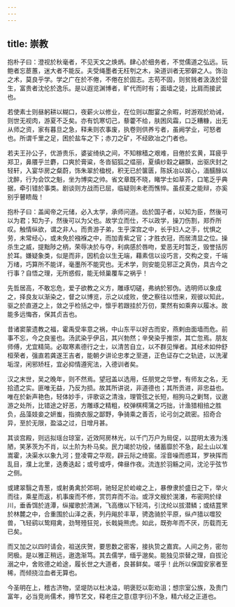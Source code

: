 ```yaml
---
---
---
```

title: 崇教
---




抱朴子曰：澄视於秋毫者，不见天文之焕炳。肆心於细务者，不觉儒道之弘远。玩鲍者忘茞蕙，迷大者不能反。夫受绳墨者无枉刳之木，染道训者无邪僻之人。饰治之术，莫良乎学。学之广在於不倦，不倦在於固志。志苟不固，则贫贱者汲汲於营生，富贵者沈伦於逸乐。是以遐览渊博者，旷代而时有；面墙之徒，比肩而接武也。

若使素士则昼躬耕以糊口，夜薪火以修业，在位则以酣宴之余暇，时游观於劝诫，则世无视肉，游夏不乏矣。亦有饥寒切己，藜藿不给，肤困风霜，口乏糟糠，出无从师之资，家有暮旦之急，释耒则农事废，执卷则供养亏者，虽阙学业，可怒者也。所谓千里之足，困於盐车之下；赤刀之矿，不经欧冶之门者也。

若夫王孙公子，优游贵乐，婆娑绮纨之间，不知稼穑之艰难，目倦於玄黄，耳疲乎郑卫，鼻餍乎兰麝，口爽於膏粱，冬沓貂狐之缊丽，夏缜纱縠之翩飘，出驱庆封之轻轩，入宴华房之粲蔚，饰朱翠於楹棁，积无已於箧匮，陈妖冶以娱心，湎醹醁以沈醉，行为会饮之魁，坐为博奕之帅。省文章既不晓，睹学士如草芥，口笔乏乎典据，牵引错於事类。剧谈则方战而已屈，临疑则未老而憔悴。虽叔麦之能辩，亦奚别乎瞽瞆哉！

抱朴子曰：盖闻帝之元储，必入太学，承师问道。齿於国子者，以知为臣，然後可以为君；知为子，然後可以为父也。故学立而仕，不以政学，操刀伤割，郑乔所叹。触情纵欲，谓之非人。而贵游子弟，生乎深宫之中，长乎妇人之手，忧惧之劳，未常经心，或未免於襁褓之中，而加青紫之官；才胜衣冠，而居清显之位。操杀生之威，提黜陟之柄，荣辱决於与夺，利病感於唇吻，爱恶无时暂乏，毁誉括厉於耳。嫌疑象类，似是而非，因机会以生无端，藉素信以设巧言，交构之变，千端万绪，巧算所不能详，毫墨所不能究也。无术学，则安能见邪正之真伪，具古今之行事？自悟之理，无所惑假，能无倾巢覆车之祸乎！

先哲居高，不敢忘危，爱子欲教之义方，雕琢切磋，弗纳於邪伪。选明师以象成之，择良友以渐染之，督之以博览，示之以成败，使之察往以悟来，观彼以知此，驱之於直道之上，敛之乎检括之中，懔乎若跟挂於万仞，栗然有如乘奔以履冰。故能多远悔吝，保其贞吉也。

昔诸窦蒙遗教之福，霍禹受率意之祸，中山东平以好古而安，燕剌由面墙而危。前事不忘，今之良鉴也。汤武染乎伊吕，其兴勃然；辛癸染乎推崇，其亡忽焉。朋友师傅，尤宜精简。必取寒素德行之士，以清苦自立，以不群见惮者。其经术如仲舒桓荣者，强直若龚遂王吉者，能朝夕讲论忠孝之至道，正色证存亡之轨迹，以洗濯垢涅，闲邪矫枉，宜必抑情遵宪法，入德训者矣。

汉之末世，吴之晚年，则不然焉。望冠盖以选用，任朋党之华誉，有师友之名，无拾遗之实。匪唯无益，乃反为损。故其所讲说，非道德也；其所贡进，非忠益也。唯在於新声艳色，轻体妙手，评歌讴之清浊，理管弦之长短，相狗马之剿驽，议遨游之处所，比错途之好恶，方雕琢之精粗，校弹棋樗蒲之巧拙，计渔猎相掊之胜负，品藻妓妾之妍蚩，指摘衣服之鄙野，争骑乘之善否，论弓剑之疏密。招奇合异，至於无限，盈溢之过，日增月甚。

其谈宫殿，则远拟瑶台琼室，近效阿房林光，以千门万户为局促，以昆明太液为浅陋，笑茅茨为不肖，以土阶为朴马矣。民力竭於功役，储蓄靡於不急，起土山以准嵩霍，决渠水以象九河；登凌霄之华观，辟云际之绮窗。淫音噪而惑耳，罗袂挥而乱目，濮上北里，迭奏迭起；或号或呼，俾昼作夜。流连於羽觞之间，沈沦乎弦节之侧。

或建翠翳之青葱，或射勇禽於郊坰，驰轻足於崄峻之上，暴僚隶於盛日之下，举火而往，乘星而返，机事废而不修，赏罚弃而不治。或浮文艘於滉瀁，布密网於绿川，垂香饵於涟潭，纵擢歌於清渊，飞高缴以下轻鸿，引沈纶以拔潜鳞；或结罝罘於林麓之中，合重围於山泽之表，列丹飚於丰草，骋逸骑於平原，纵卢猎以噬狡兽，飞轻鹞以鸷翔禽，劲弩殪狂兕，长戟毙熊虎。如此，既弥年而不厌，历载而无已矣。

而又加之以四时请会，祖送庆贺，要思数之密客，接执贽之嘉宾。人间之务，密勿罔极。是以雅正稍远，遨逸渐笃。其去儒学，缅乎邈矣。能独见崇替之理，自拔沦溺之中，舍败德之崄途，履长世之大道者，良甚鲜矣。嗟乎！此所以保国安家者至稀，而倾挠泣血者无算也。

今圣明在上，稽古济物，坚堤防以杜决溢，明褒贬以彰劝沮；想宗室公族，及贵门富年，必当竞尚儒术，撙节艺文，释老庄之意(意字衍)不急，精六经之正道也。
